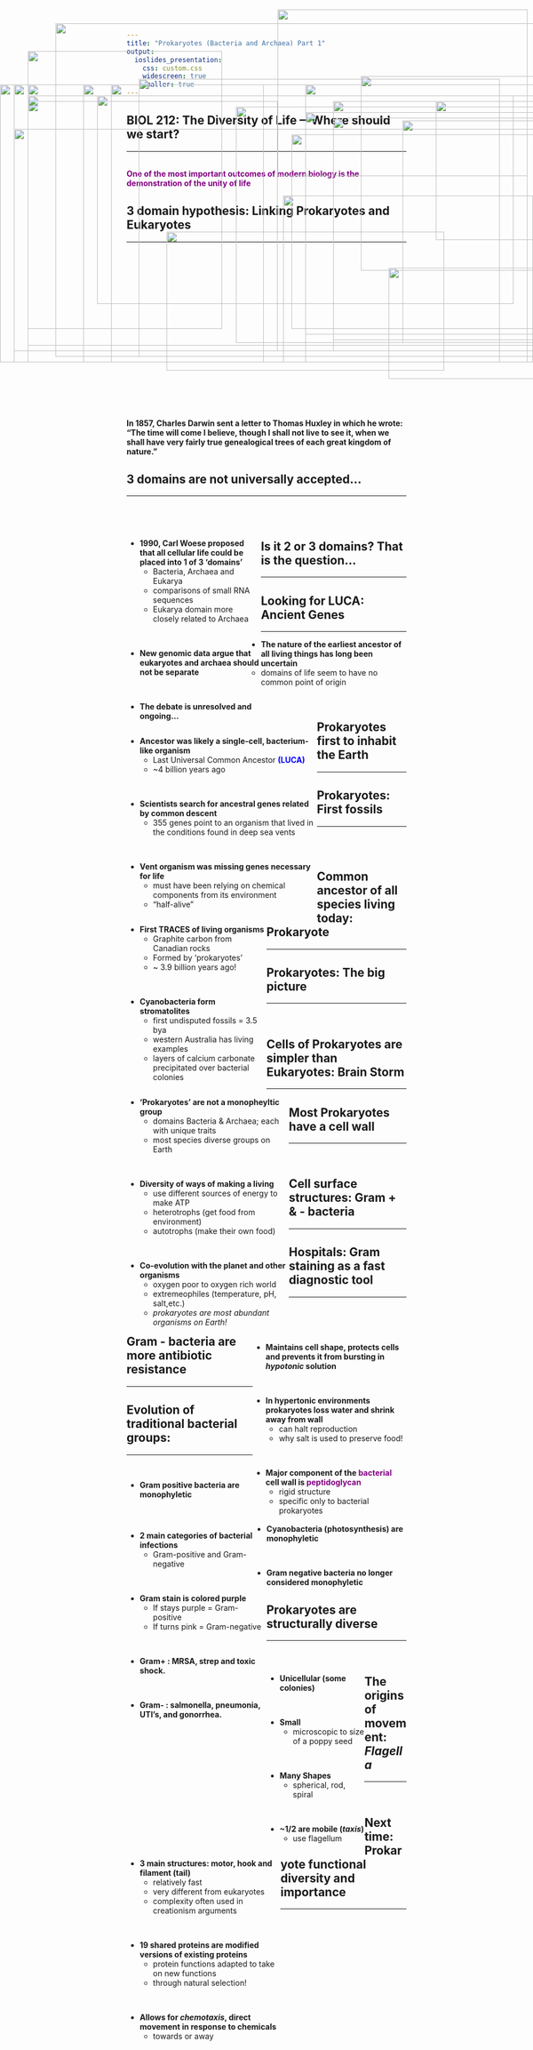 ```yaml
---
title: "Prokaryotes (Bacteria and Archaea) Part 1"
output: 
  ioslides_presentation:
    css: custom.css
    widescreen: true
    smaller: true
---
```


## BIOL 212: The Diversity of Life ---Where should we start?
<hr>
<br/>
**<span style="color:purple">One of the most important outcomes of modern biology is the demonstration of the unity of life</span>**

<IMG STYLE="position:absolute; TOP:240px; LEFT:25px; WIDTH:1050px; HEIGHT:400px" SRC="images/start.jpg">

## 3 domain hypothesis: Linking Prokaryotes and Eukaryotes
<hr>
<br/>
<br/>
<br/>
<br/>
<br/>
<br/>
<br/>
<br/>
<br/>
<br/>
<br/>
<br/>
<br/>
<br/>
<br/>
<br/>
<br/>

**In 1857, Charles Darwin sent a letter to Thomas Huxley in which he wrote: “The time will come I believe, though I shall not live to see it, when we shall have very fairly true genealogical trees of each great kingdom of nature.”**

<IMG STYLE="position:absolute; TOP:180px; LEFT:175px; WIDTH:750px; HEIGHT:375px" SRC="images/3domain.gif">

## 3 domains are not universally accepted...
<hr>
<br/>
<br/>

<div style="float: left; width: 48%;">

* **1990, Carl Woese proposed that all cellular life could be placed into 1 of 3 ‘domains’**
    + Bacteria, Archaea and Eukarya
    + comparisons of small RNA sequences
    + Eukarya domain more closely related to Archaea

<br/>

* **New genomic data argue that eukaryotes and archaea should not be separate**

<br/>

* **The debate is unresolved and ongoing...**
</div>

<IMG STYLE="position:absolute; TOP:210px; LEFT:550px; WIDTH:525px; HEIGHT:400px" SRC="images/2domain2.png">

## Is it 2 or 3 domains? That is the question...
<hr>

<IMG STYLE="position:absolute; TOP:160px; LEFT:0px; WIDTH:1100px; HEIGHT:500px" SRC="images/2domainfig.png">

## Looking for LUCA: Ancient Genes
<hr>

* **The nature of the earliest ancestor of all living things has long been uncertain**
    + domains of life seem to have no common point of origin
  
<br/>
<div style="float: left; width: 68%;">

* **Ancestor was likely a single-cell, bacterium-like organism**
    + Last Universal Common Ancestor <span style="color:blue">**(LUCA)**</span>
    + ~4 billion years ago

<br/>

* **Scientists search for ancestral genes related by common descent**
    + 355 genes point to an organism that lived in the conditions found in deep sea vents

<br/>

* **Vent organism was missing genes necessary for life**
    + must have been relying on chemical components from its environment
    + "half-alive"
    
</div>

<IMG STYLE="position:absolute; TOP:225px; LEFT:725px; WIDTH:300px; HEIGHT:400px" SRC="images/vent.jpg">

##

<IMG STYLE="position:absolute; TOP:100px; LEFT:50px; WIDTH:350px; HEIGHT:500px" SRC="images/geyser.jpg">

<IMG STYLE="position:absolute; TOP:25px; LEFT:500px; WIDTH:450px; HEIGHT:300px" SRC="images/acid.jpg">

<IMG STYLE="position:absolute; TOP:360px; LEFT:510px; WIDTH:450px; HEIGHT:300px" SRC="images/vent.jpg">

## Prokaryotes first to inhabit the Earth
<hr>

<IMG STYLE="position:absolute; TOP:160px; LEFT:50px; WIDTH:1000px; HEIGHT:500px" SRC="images/oldlife.png">

## Prokaryotes: First fossils
<hr>
<br/>
<br/>

<div style="float: left; width: 50%;">

* **First TRACES of living organisms**
    + Graphite carbon from Canadian rocks
    + Formed by ‘prokaryotes’
    + ~ 3.9 billion years ago! 

<br/>

* **Cyanobacteria form stromatolites**
    + first undisputed fossils = 3.5 bya
    + western Australia has living examples
    + layers of calcium carbonate precipitated over bacterial colonies

</div>

<IMG STYLE="position:absolute; TOP:160px; LEFT:550px; WIDTH:400px; HEIGHT:500px" SRC="images/matfossils.png">

## Common ancestor of all species living today: Prokaryote
<hr>

<IMG STYLE="position:absolute; TOP:190px; LEFT:50px; WIDTH:450px; HEIGHT:450px" SRC="images/simple_phyl.jpg">

<IMG STYLE="position:absolute; TOP:190px; LEFT:600px; WIDTH:350px; HEIGHT:450px" SRC="images/oldfossil.gif">

## Prokaryotes: The big picture
<hr>
<br/>

<div style="float: left; width: 58%;">

* **'Prokaryotes' are not a monopheyltic group**
    + domains Bacteria & Archaea; each with unique traits
    + most species diverse groups on Earth

<br/>

* **Diversity of ways of making a living**
    + use different sources of energy to make ATP
    + heterotrophs (get food from environment)
    + autotrophs (make their own food)

<br/>

* **Co-evolution with the planet and other organisms**
    + oxygen poor to oxygen rich world
    + extremeophiles (temperature, pH, salt,etc.)
    + *prokaryotes are most abundant organisms on Earth!*
</div>

<IMG STYLE="position:absolute; TOP:145px; LEFT:650px; WIDTH:450px; HEIGHT:350px" SRC="images/diversitywit.png">

<IMG STYLE="position:absolute; TOP:490px; LEFT:700px; WIDTH:300px; HEIGHT:200px" SRC="images/yellowstone.jpg">

## Cells of Prokaryotes are simpler than Eukaryotes: Brain Storm
<hr>

<IMG STYLE="position:absolute; TOP:160px; LEFT:150px; WIDTH:800px; HEIGHT:500px" SRC="images/blank.png">

##

<IMG STYLE="position:absolute; TOP:50px; LEFT:100px; WIDTH:900px; HEIGHT:600px" SRC="images/differ.png">

## Most Prokaryotes have a cell wall
<hr>
<br/>

<IMG STYLE="position:absolute; TOP:160px; LEFT:25px; WIDTH:450px; HEIGHT:500px" SRC="images/cellwall.jpg">

<div style="float: right; width: 55%;">

* **Maintains cell shape, protects cells and prevents it from bursting in *hypotonic* solution**

<br/>

* **In hypertonic environments prokaryotes loss water and shrink away from wall**
    + can halt reproduction
    + why salt is used to preserve food!

<br/>

* **Major component of the <span style="color:purple">bacterial</span> cell wall is <span style="color:purple">peptidoglycan</span>**
    + rigid structure 
    + specific only to bacterial prokaryotes
    
</div>

## Cell surface structures: Gram + & - bacteria
<hr>

<IMG STYLE="position:absolute; TOP:180px; LEFT:50px; WIDTH:1000px; HEIGHT:450px" SRC="images/gram2.jpg">

## Hospitals: Gram staining as a fast diagnostic tool
<hr>
<br/>

<div style="float: left; width: 50%;">
 
* **2 main categories of bacterial infections**
    + Gram-positive and Gram-negative

<br/>

* **Gram stain is colored purple**
    + If stays purple = Gram-positive
    + If turns pink = Gram-negative

<br/>

* **Gram+ : MRSA, strep and toxic shock.**

<br/>

* **Gram- : salmonella, pneumonia, UTI's, and gonorrhea.** 

<br/>

<!-- * **http://www.uphs.upenn.edu/bugdrug/antibiotic_manual/Gram3.htm** -->

</div>

<IMG STYLE="position:absolute; TOP:250px; LEFT:525px; WIDTH:500px; HEIGHT:350px" SRC="images/mrsa.jpg">

## Gram - bacteria are more antibiotic resistance
<hr>

<IMG STYLE="position:absolute; TOP:150px; LEFT:250px; WIDTH:650px; HEIGHT:500px" SRC="images/anti.png">

## Evolution of traditional bacterial groups:
<hr>
<br/>

* **Gram positive bacteria are monophyletic**

<br/>

* **Cyanobacteria (photosynthesis) are monophyletic**

<br/>

* **Gram negative bacteria no longer considered monophyletic**

<IMG STYLE="position:absolute; TOP:190px; LEFT:785px; WIDTH:250px; HEIGHT:250px" SRC="images/cyano2.jpg">

<IMG STYLE="position:absolute; TOP:425px; LEFT:300px; WIDTH:500px; HEIGHT:250px" SRC="images/gram.jpeg">

## Prokaryotes are structurally diverse
<hr>
<br/>

<div style="float: left; width: 35%;">

* **Unicellular (some colonies)**

<br/>

* **Small**
    + microscopic to size of a poppy seed

<br/>

* **Many Shapes**
    + spherical, rod, spiral

<br/>

* **~1/2 are mobile (*taxis*)**
    + use flagellum
</div>

<IMG STYLE="position:absolute; TOP:200px; LEFT:425px; WIDTH:650px; HEIGHT:425px" SRC="images/shapesize.jpg">

## The origins of movement: *Flagella*
<hr>
<br/>

<div style="float: left; width: 55%;">

* **3 main structures: motor, hook and filament (tail)**
    + relatively fast
    + very different from eukaryotes
    + complexity often used in creationism arguments
    
<br/>

* **19 shared proteins are modified versions of existing proteins**
    + protein functions adapted to take on new functions
    + through natural selection!

<br/>

* **Allows for *chemotaxis*, direct movement in response to chemicals**
    + towards or away

</div>

<IMG STYLE="position:absolute; TOP:220px; LEFT:600px; WIDTH:500px; HEIGHT:400px" SRC="images/flagelum.png">

<!-- ## Prokaryotic vs Eukaryotic cells -->
<!-- <hr> -->

<!-- <IMG STYLE="position:absolute; TOP:250px; LEFT:250px; WIDTH:600px; HEIGHT:350px" SRC="images/shareproeu.jpg"> -->

## Next time: Prokaryote functional diversity and importance
<hr>

<IMG STYLE="position:absolute; TOP:160px; LEFT:200px; WIDTH:700px; HEIGHT:500px" SRC="images/biofilms.jpg">